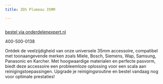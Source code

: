 ```yaml
---
title: ZOS Plumeau 35MM

---
```



<Image src={imageProduct} width={imageProduct.width} alt="" />

[bestel via onderdelenexpert.nl](https://www.onderdelenexpert.nl/zos-spleetmond-35mm-miele-siem-bosch-481231048059)

400-500-0138

Ontdek de veelzijdigheid van onze universele 35mm accessoire, compatibel met toonaangevende merken zoals Miele, Bosch, Siemens, Wap, Samsung, Panasonic en Karcher. Met hoogwaardige materialen en perfecte pasvorm, biedt deze accessoire een probleemloze oplossing voor een scala aan reinigingstoepassingen. Upgrade je reinigingsroutine en bestel vandaag nog voor optimale prestaties!
